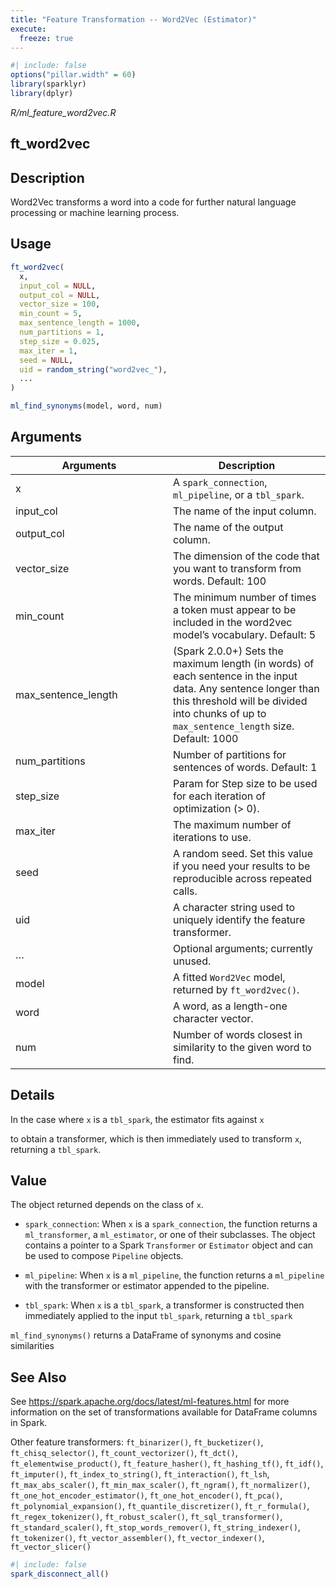 ```yaml
---
title: "Feature Transformation -- Word2Vec (Estimator)"
execute:
  freeze: true
---
```


```r
#| include: false
options("pillar.width" = 60)
library(sparklyr) 
library(dplyr)
```

*R/ml_feature_word2vec.R*

## ft_word2vec

## Description
Word2Vec transforms a word into a code for further natural language processing or machine learning process. 


## Usage
```r
ft_word2vec( 
  x, 
  input_col = NULL, 
  output_col = NULL, 
  vector_size = 100, 
  min_count = 5, 
  max_sentence_length = 1000, 
  num_partitions = 1, 
  step_size = 0.025, 
  max_iter = 1, 
  seed = NULL, 
  uid = random_string("word2vec_"), 
  ... 
) 

ml_find_synonyms(model, word, num) 
```

## Arguments
|Arguments|Description|
|---|---|
| x | A `spark_connection`, `ml_pipeline`, or a `tbl_spark`. |
| input_col | The name of the input column. |
| output_col | The name of the output column. |
| vector_size | The dimension of the code that you want to transform from words. Default: 100 |
| min_count | The minimum number of times a token must appear to be included in the word2vec model's vocabulary. Default: 5 |
| max_sentence_length | (Spark 2.0.0+) Sets the maximum length (in words) of each sentence in the input data. Any sentence longer than this threshold will be divided into chunks of up to `max_sentence_length` size. Default: 1000 |
| num_partitions | Number of partitions for sentences of words. Default: 1 |
| step_size | Param for Step size to be used for each iteration of optimization (> 0). |
| max_iter | The maximum number of iterations to use. |
| seed | A random seed. Set this value if you need your results to be reproducible across repeated calls. |
| uid | A character string used to uniquely identify the feature transformer. |
| ... | Optional arguments; currently unused. |
| model | A fitted `Word2Vec` model, returned by `ft_word2vec()`. |
| word | A word, as a length-one character vector. |
| num | Number of words closest in similarity to the given word to find. |

## Details

In the case where `x` is a `tbl_spark`, the estimator fits against `x`

  to obtain a transformer, which is then immediately used to transform `x`, returning a `tbl_spark`. 


## Value

The object returned depends on the class of `x`. 

  

- `spark_connection`: When `x` is a `spark_connection`, the function returns a `ml_transformer`,   a `ml_estimator`, or one of their subclasses. The object contains a pointer to   a Spark `Transformer` or `Estimator` object and can be used to compose   `Pipeline` objects. 

  

- `ml_pipeline`: When `x` is a `ml_pipeline`, the function returns a `ml_pipeline` with   the transformer or estimator appended to the pipeline. 

  

- `tbl_spark`: When `x` is a `tbl_spark`, a transformer is constructed then   immediately applied to the input `tbl_spark`, returning a `tbl_spark`

`ml_find_synonyms()` returns a DataFrame of synonyms and cosine similarities 



## See Also

See [https://spark.apache.org/docs/latest/ml-features.html](https://spark.apache.org/docs/latest/ml-features.html) for   more information on the set of transformations available for DataFrame   columns in Spark. 

Other feature transformers:  `ft_binarizer()`, `ft_bucketizer()`, `ft_chisq_selector()`, `ft_count_vectorizer()`, `ft_dct()`, `ft_elementwise_product()`, `ft_feature_hasher()`, `ft_hashing_tf()`, `ft_idf()`, `ft_imputer()`, `ft_index_to_string()`, `ft_interaction()`, `ft_lsh`, `ft_max_abs_scaler()`, `ft_min_max_scaler()`, `ft_ngram()`, `ft_normalizer()`, `ft_one_hot_encoder_estimator()`, `ft_one_hot_encoder()`, `ft_pca()`, `ft_polynomial_expansion()`, `ft_quantile_discretizer()`, `ft_r_formula()`, `ft_regex_tokenizer()`, `ft_robust_scaler()`, `ft_sql_transformer()`, `ft_standard_scaler()`, `ft_stop_words_remover()`, `ft_string_indexer()`, `ft_tokenizer()`, `ft_vector_assembler()`, `ft_vector_indexer()`, `ft_vector_slicer()`


```r
#| include: false
spark_disconnect_all()
```

